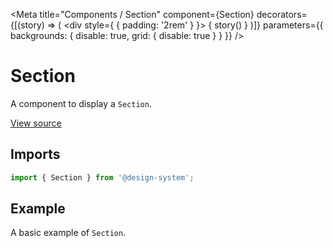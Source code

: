 
<Meta
  title="Components / Section"
  component={Section}
  decorators={[(story) => (
    <div style={ { padding: '2rem' } }>
      { story() }
    </div>
  )]}
  parameters={{ backgrounds: { disable: true, grid: { disable: true } } }}
/>

# Section

A component to display a `Section`.

[View source](https://github.com/actarian/design-system/tree/main/@components/section)

## Imports

```js
import { Section } from '@design-system';
```

<!--
## Props

<ArgsTable of={SectionProps} />
-->

## Example

A basic example of `Section`.

<Canvas>
  <Story name="Section">
    <Section></Section>
  </Story>
</Canvas>
